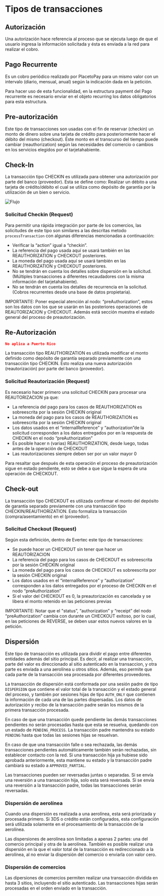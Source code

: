 # Tipos de transacciones

## Autorización
Una autorización hace referencia al proceso que se ejecuta luego de que el usuario ingresa la información solicitada y ésta es enviada a la red para realizar el cobro.

## Pago Recurrente
Es un cobro periódico realizado por PlacetoPay para un mismo valor con un intervalo (diario, mensual, anual) según la indicación dada en la petición.

Para hacer uso de esta funcionalidad, en la estructura payment del Pago recurrente es necesario enviar en el objeto recurring los datos obligatorios para esta estructura.

## Pre-autorización
Este tipo de transacciones son usadas con el fin de reservar (checkin) un monto de dinero sobre una tarjeta de crédito para posteriormente hacer el débito del mismo (checkout). Este monto en el transcurso del tiempo puede cambiar (reauthorization) según las necesidades del comercio o cambios en los servicios elegidos por el tarjetahabiente.

## Check-In
La  transacción tipo CHECKIN es  utilizada  para  obtener  una  autorización por  parte  del  banco (proveedor). Esta se define como: Realizar un débito a una tarjeta de crédito/débito el cual se utiliza como depósito de garantía por la utilización de un bien o servicio.

![Flujo](../assets/images/flow.png)

### Solicitud Checkin (Request)

Para permitir una rápida integración por parte de los comercios, las solicitudes de este tipo son similares a las descritas metodo `processTransaction` con algunas diferencias mencionadas a continuación:

- Verificar la “action” igual a “checkin”.
- La  referencia del  pago  usada  aquí  se  usará  también  en  las  REAUTHORIZATION  y CHECKOUT posteriores.
- La moneda del pago usada aquí se usará también en las REAUTHORIZATION y CHECKOUT posteriores.
- No  se tendrán  en  cuenta los detalles  sobre  dispersión  en  la solicitud.  (Múltiples transacciones a diferentes recaudadores con la misma información del tarjetahabiente).
- No se tendrán en cuenta los detalles de recurrencia en la solicitud. (Cobros recurrentes desde una base de datos propietaria).

IMPORTANTE: Poner especial atención al nodo: “preAuthorization”, estos son los datos con los que se usarán en las posteriores operaciones de REAUTORIZACION y CHECKOUT. Además está sección muestra el estado general del proceso de preautorización.

## Re-Autorización

```json
No aplica a Puerto Rico
```

La transacción tipo REAUTHORIZATION es utilizada modificar el monto definido como depósito de garantía separado previamente con una transacción tipo CHECKIN. Esto realiza una nueva autorización (reautorización) por parte del banco (proveedor).

### Solicitud Reautorización (Request)

Es necesario hacer primero una solicitud CHECKIN para procesar una REAUTORIZACION ya que:

- La referencia del pago para los casos de REAUTHORIZATION es sobreescrita por la sesión CHECKIN original
- La moneda del pago para los casos de REAUTHORIZATION es sobreescrita por la sesión CHECKIN original
- Los datos usados en el “internalReference” y “authorization”de la solicitud corresponden a los datos entregados por en la respuesta de CHECKIN en el nodo “preAuthorization”
- Es posible hacer n (varias) REAUTHORIZATION, desde luego, todas antes de la operación de CHECKOUT
- Las reautorizaciones siempre deben ser por un valor mayor 0


Para resaltar que después de esta operación el proceso de preautorización sigue en estado pendiente, esto se debe a que sigue la espera de una operación de CHECKOUT.

## Check-out

La transacción tipo CHECKOUT es utilizada confirmar el monto del depósito de garantía separado previamente con una transacción tipo CHECKIN/REAUTHORIZATION. Esto formaliza la transacción (compra/asentamiento) en el (proveedor).


### Solicitud Checkout (Request)

Según esta definición, dentro de Evertec este tipo de transacciones:

- Se puede hacer un CHECKOUT sin tener que hacer un REAUTORIZACION
- La referencia del pago para los casos de CHECKOUT es sobreescrita por la sesión CHECKIN original
- La moneda del pago para los casos de CHECKOUT es sobreescrita por la sesión CHECKIN original
- Los datos usados en el “internalReference” y “authorization” corresponden  a  los  datos entregados por el proceso de CHECKIN en el nodo “preAuthorization”
- Si  el  valor  del  CHECKOUT  es  0,  la  preautorización  es  cancelada  y  se  libera  el  monto retenido en las peticiones previas

IMPORTANTE: Notar que el "status”, “authorization” y “receipt” del nodo “preAuthorization” cambia con durante un CHECKOUT exitoso, por lo cual, en las peticiones de REVERSE, se deben usar estos nuevos valores en la petición.


## Dispersión

Este tipo de transacción es utilizada para dividir el pago entre diferentes entidades además del sitio principal. Es decir, al realizar una transacción, parte del valor es direccionado al sitio autenticado en la transaccion, y otra parte es enviada a una aerolínea u otros sitios. Además, eso permite que cada parte de la transacción sea procesada por diferentes proveedores.

La transacción de dispersión está conformada por una sesión padre de tipo `DISPERSION` que contiene el valor total de la transacción y el estado general del proceso, y también por sesiones hijas de tipo `AUTH_ONLY` que contienen la información de cada una de las partes dispersadas. Los datos de autorización y recibo de la transacción padre serán los mismos de la primera transacción procesada.

En caso de que una transacción quede pendiente las demás transacciones pendientes no serán procesadas hasta que esta se resuelva, quedando con un estado de `PENDING_PROCESS`. La transacción padre mantendra su estado `PENDING` hasta que todas las sesiones hijas se resuelvan.

En caso de que una transacción falle o sea rechazada, las demás transacciones pendientes automáticamente también serán rechazadas, sin establecer contacto con la red. Si una transacción hija ya hubiese sido aprobada anteriormente, esta mantiene su estado y la transacción padre cambiará su estado a `APPROVED_PARTIAL`.

Las transacciones pueden ser reversadas juntas o separadas. Si se envía una reversión a una transacción hija, solo esta será reversada. Si se envía una reversión a la transacción padre, todas las transacciones serán reversadas.

### Dispersión de aerolínea
Cuando una dispersión es realizada a una aerolínea, esta será priorizada y procesada primero. Si 3DS o crédito están configurados, esta configuración será utilizada solamente en el procesamiento de la transacción de la aerolínea.

Las dispersiones de aerolínea son limitadas a apenas 2 partes: una del comercio principal y otra de la aerolínea. También es posible realizar una dispersión en la que el valor total de la transacción es redireccionado a la aerolínea, al no enviar la dispersión del comercio o enviarla con valor cero.

### Dispersión de comercios
Las dipersiones de comercios permiten realizar una transacción dividida en hasta 3 sitios, incluyendo el sitio autenticado. Las transacciones hijas serán procesadas en el orden enviado en la transacción. 